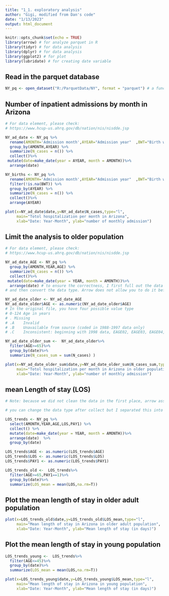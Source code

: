 ```yaml
---
title: "1_1. exploratory analysis"
author: "Gigi, modified from Dan's code"
date: "1/13/2023"
output: html_document
---
```


```r
knitr::opts_chunk$set(echo = TRUE)
library(arrow) # for analyze parquet in R
library(tidyr) # for data analysis
library(dplyr) # for data analysis
library(ggplot2) # for plot
library(lubridate) # for creating date variable
```

## Read in the parquet database

```r
NY_pq <- open_dataset("R:/ParquetData/NY", format = "parquet") # a function in arrow package 
```

## Number of inpatient admissions by month in Arizona

```r
# For data element, please check:
# https://www.hcup-us.ahrq.gov/db/nation/nis/nisdde.jsp

NY_ad_date <- NY_pq %>%
  rename(AMONTH='Admission month',AYEAR="Admission year"  ,BWT="Birth weight in grams" )%>%
  group_by(AMONTH,AYEAR) %>%
  summarize(N_cases = n()) %>%
  collect()%>%
 mutate(date=make_date(year = AYEAR, month = AMONTH))%>%
  arrange(date)

NY_births <- NY_pq %>%
  rename(AMONTH='Admission month',AYEAR="Admission year"  ,BWT="Birth weight in grams" )%>%
  filter(!is.na(BWT)) %>%
  group_by(AYEAR) %>%
  summarize(N_cases = n()) %>%
  collect()%>%
  arrange(AYEAR)
```

```r
plot(x=NY_ad_date$date,y=NY_ad_date$N_cases,type="l",
     main="Totol hospitalization per month in Arizona",
     xlab="Date: Year-Month", ylab="number of monthly admission")
```

## Limit the analysis to older population

```r
# For data element, please check:
# https://www.hcup-us.ahrq.gov/db/nation/nis/nisdde.jsp

NY_ad_date_AGE <- NY_pq %>%
  group_by(AMONTH,YEAR,AGE) %>%
  summarize(N_cases = n()) %>%
  collect()%>%
 mutate(date=make_date(year = YEAR, month = AMONTH))%>%
  arrange(date) # to ensure the correctness, I first full out the data
# and then convert the data type. Arrow does not allow you to do it before collect 

NY_ad_date_older <- NY_ad_date_AGE
NY_ad_date_older$AGE <- as.numeric(NY_ad_date_older$AGE)
# In the original file, you have four possible value type
# 0-124	Age in years
# .	Missing
# .A	Invalid
# .B	Unavailable from source (coded in 1988-1997 data only)
# .C	Inconsistent: beginning with 1998 data, EAGE02, EAGE03, EAGE04, EAGE05; in 2006-2014 data, ECPT03; in 1988-1997 data, ED021, ED3nn, ED4nnn, ED5nn

NY_ad_date_older_sum <-  NY_ad_date_older%>%
  filter(AGE>=65)%>%
  group_by(date)%>%
  summarize(N_cases_sum = sum(N_cases) )
```

```r
plot(x=NY_ad_date_older_sum$date,y=NY_ad_date_older_sum$N_cases_sum,type="l",
     main="Totol hospitalization per month in Arizona in older population",
     xlab="Date: Year-Month", ylab="number of monthly admission")
```
## mean Length of stay (LOS)
```r
# Note: because we did not clean the data in the first place, arrow assign all data type as string. You also cannot change it because the inpatient data has several data types for one variable. For example, for age, you have both integer (0-124) and character (A,B,C)

# you can change the data type after collect but I separated this into two steps to avoid the excessive warning messages.

LOS_trends <- NY_pq %>%
  select(AMONTH,YEAR,AGE,LOS,PAY1) %>%
  collect() %>%
  mutate(date=make_date(year = YEAR, month = AMONTH))%>%
  arrange(date)  %>%
  group_by(date)

LOS_trends$AGE <- as.numeric(LOS_trends$AGE)
LOS_trends$LOS <- as.numeric(LOS_trends$LOS)
LOS_trends$PAY1 <- as.numeric(LOS_trends$PAY1)

LOS_trends_old <-  LOS_trends%>%
  filter(AGE>=65,PAY1==1)%>%
  group_by(date)%>%
  summarize(LOS_mean = mean(LOS,na.rm=T))
```

## Plot the mean length of stay in older adult population
```r
plot(x=LOS_trends_old$date,y=LOS_trends_old$LOS_mean,type="l",
     main="Mean length of stay in Arizona in older adult population",
     xlab="Date: Year-Month", ylab="Mean length of stay (in days)")
```


## Plot the mean length of stay in young population
```r
LOS_trends_young <-  LOS_trends%>%
  filter(AGE<=45)%>%
  group_by(date)%>%
  summarize(LOS_mean = mean(LOS,na.rm=T))

plot(x=LOS_trends_young$date,y=LOS_trends_young$LOS_mean,type="l",
     main="Mean length of stay in Arizona in young population",
     xlab="Date: Year-Month", ylab="Mean length of stay (in days)")
```